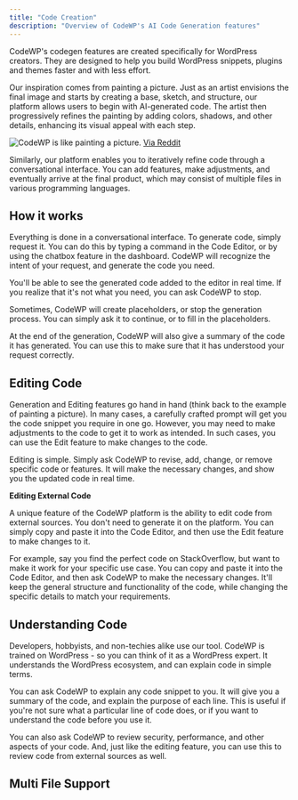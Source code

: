 ```yaml
---
title: "Code Creation"
description: "Overview of CodeWP's AI Code Generation features"
---
```


CodeWP's codegen features are created specifically for WordPress creators. They are designed to help you build WordPress snippets, plugins and themes faster and with less effort.

Our inspiration comes from painting a picture. Just as an artist envisions the final image and starts by creating a base, sketch, and structure, our platform allows users to begin with AI-generated code. The artist then progressively refines the painting by adding colors, shadows, and other details, enhancing its visual appeal with each step.

<img src="/images/codewp_painting_picture.png" alt="CodeWP is like painting a picture.">
<a href="https://www.reddit.com/r/painting/comments/9uoqmc/my_portrait_painting_process_oil_on_canvas_board/" target="_blank">Via Reddit</a>

Similarly, our platform enables you to iteratively refine code through a conversational interface. You can add features, make adjustments, and eventually arrive at the final product, which may consist of multiple files in various programming languages.

## How it works

Everything is done in a conversational interface. To generate code, simply request it. You can do this by typing a command in the Code Editor, or by using the chatbox feature in the dashboard. CodeWP will recognize the intent of your request, and generate the code you need.

You'll be able to see the generated code added to the editor in real time. If you realize that it's not what you need, you can ask CodeWP to stop.

Sometimes, CodeWP will create placeholders, or stop the generation process. You can simply ask it to continue, or to fill in the placeholders.

At the end of the generation, CodeWP will also give a summary of the code it has generated. You can use this to make sure that it has understood your request correctly.

## Editing Code

Generation and Editing features go hand in hand (think back to the example of painting a picture). In many cases, a carefully crafted prompt will get you the code snippet you require in one go. However, you may need to make adjustments to the code to get it to work as intended. In such cases, you can use the Edit feature to make changes to the code.

Editing is simple. Simply ask CodeWP to revise, add, change, or remove specific code or features. It will make the necessary changes, and show you the updated code in real time.

**Editing External Code**

A unique feature of the CodeWP platform is the ability to edit code from external sources. You don't need to generate it on the platform. You can simply copy and paste it into the Code Editor, and then use the Edit feature to make changes to it.

For example, say you find the perfect code on StackOverflow, but want to make it work for your specific use case. You can copy and paste it into the Code Editor, and then ask CodeWP to make the necessary changes. It'll keep the general structure and functionality of the code, while changing the specific details to match your requirements.

## Understanding Code

Developers, hobbyists, and non-techies alike use our tool. CodeWP is trained on WordPress - so you can think of it as a WordPress expert. It understands the WordPress ecosystem, and can explain code in simple terms.

You can ask CodeWP to explain any code snippet to you. It will give you a summary of the code, and explain the purpose of each line. This is useful if you're not sure what a particular line of code does, or if you want to understand the code before you use it.

You can also ask CodeWP to review security, performance, and other aspects of your code. And, just like the editing feature, you can use this to review code from external sources as well.

## Multi File Support
